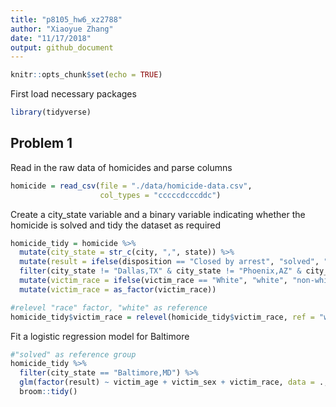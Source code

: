 ```yaml
---
title: "p8105_hw6_xz2788"
author: "Xiaoyue Zhang"
date: "11/17/2018"
output: github_document
---
```


```r
knitr::opts_chunk$set(echo = TRUE)
```

First load necessary packages

```r
library(tidyverse)
```

## Problem 1

Read in the raw data of homicides and parse columns

```r
homicide = read_csv(file = "./data/homicide-data.csv",
                    col_types = "cccccdcccddc")
```

Create a city_state variable and a binary variable indicating whether the homicide is solved and tidy the dataset as required

```r
homicide_tidy = homicide %>% 
  mutate(city_state = str_c(city, ",", state)) %>% 
  mutate(result = ifelse(disposition == "Closed by arrest", "solved", "unsolved")) %>% 
  filter(city_state != "Dallas,TX" & city_state != "Phoenix,AZ" & city_state != "Kansas City,MO" & city_state != "Tulsa,AL") %>% 
  mutate(victim_race = ifelse(victim_race == "White", "white", "non-white")) %>% 
  mutate(victim_race = as_factor(victim_race))

#relevel "race" factor, "white" as reference
homicide_tidy$victim_race = relevel(homicide_tidy$victim_race, ref = "white")
```

Fit a logistic regression model for Baltimore

```r
#"solved" as reference group
homicide_tidy %>% 
  filter(city_state == "Baltimore,MD") %>% 
  glm(factor(result) ~ victim_age + victim_sex + victim_race, data = ., family = "binomial") %>% 
  broom::tidy()
```


